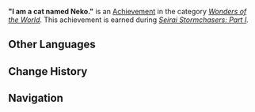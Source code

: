 {{Achievement Infobox
|title        = 
|id           = 81157
|order id     = 1143
|category     = Wonders of the World
|description  = Meet [[Neko]], the "Provisional Head Priestess of the Asase Shrine."
|requirements = Earned during ''[[Seirai Stormchasers: Part I]].''
|primogems    = 5
|tracking     = 
|hidden       = 1
|topic        = 
|type         = Quest
}}
'''"I am a cat named Neko."''' is an [[Achievement]] in the category ''[[Wonders of the World]]''. This achievement is earned during ''[[Seirai Stormchasers: Part I]].''
<!--
==Trivia==

==Video Guides==
{{EVT
|video1   = 
|caption1 = 
}}
-->
==Other Languages==
{{Other Languages
|en      = "I am a cat named Neko."
|zhs     = 「奴家是猫。名字叫寝子」
|zhs_rm  = "Nújiā shì māo. Míngzì jiào Qǐnzi"
|zht     = 「奴家是貓。名字叫寢子」
|zht_rm  = "Nújiā shì māo. Míngzì jiào Qǐnzi"
|zh_tl   = "I am a cat. My name is Neko"
|zh_note = {{Lang|mini=1|zh=奴家|zh_rm=nújiā}} is an archaic first-person pronoun, mostly used by younger girls.
|ja      = 「うちは猫である。名前は寝子だにゃ」
|ja_rm   = "Uchi wa neko de aru. Namae wa neko da nya"
|ja_tl   = "I am a cat. My name is Neko, meow"
|ko      = 「난 고양이야. 이름은 네코지」
|ko_rm   = "Nan Goyang'i-ya. Ireume-un Nekoji"
|ko_tl   = "I am a cat. The name's Neko."
|es      = “Neko es una gata”
|es_tl   = "Neko is a Cat"
|fr      = « Je m'appelle Neko, Neko le chat. »
|fr_tl   = "My name is Neko, Neko the cat."
|ru      = «Я кошка. Меня зовут Нэко»
|ru_tl   = "I am a cat. My name is Neko"
|th      = "ข้าคือแมวนามว่า Neko"
|th_rm   = "Kha khue maeo nam wa Neko"
|th_tl   = "I am a cat named Neko"
|vi      = "Ta là mèo, gọi ta là Neko"
|vi_tl   = 
|de      = „Ich bin eine Katze. Mein Name ist Neko.“
|de_tl   = "I am a Cat. My Name is Neko."
|id      = "Diriku adalah kucing. Nama diriku Neko."
|id_tl   = "I am a cat. My Name is Neko
|pt      = "Eu sou uma gata. Meu nome é Neko".
|pt_tl   = "I am a cat. My name is Neko"
}}

==Change History==
{{Change History|2.1}}
<!--
==References==
{{Reflist}}
-->
==Navigation==
{{Achievement Navbox|Wonders of the World|Quest}}